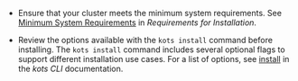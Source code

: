 * Ensure that your cluster meets the minimum system requirements. See [Minimum System Requirements](/enterprise/installing-general-requirements#minimum-system-requirements) in _Requirements for Installation_.

* Review the options available with the `kots install` command before installing. The `kots install` command includes several optional flags to support different installation use cases. For a list of options, see [install](/reference/kots-cli-install) in the _kots CLI_ documentation.